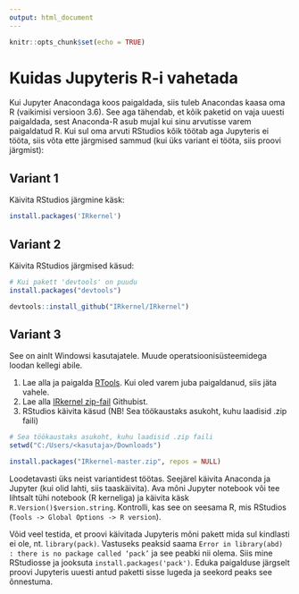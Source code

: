 ```yaml
---
output: html_document
---
```


```r
knitr::opts_chunk$set(echo = TRUE)
```

# Kuidas Jupyteris R-i vahetada

Kui Jupyter Anacondaga koos paigaldada, siis tuleb Anacondas kaasa oma R (vaikimisi versioon 3.6). See aga tähendab, et kõik paketid on vaja uuesti paigaldada, sest Anaconda-R asub mujal kui sinu arvutisse varem paigaldatud R. Kui sul oma arvuti RStudios kõik töötab aga Jupyteris ei tööta, siis võta ette järgmised sammud (kui üks variant ei tööta, siis proovi järgmist):


## Variant 1

Käivita RStudios järgmine käsk:
```r
install.packages('IRkernel')
```


## Variant 2

Käivita RStudios järgmised käsud:
```r
# Kui pakett 'devtools' on puudu
install.packages("devtools")

devtools::install_github("IRkernel/IRkernel")
```

## Variant 3

See on ainlt Windowsi kasutajatele. Muude operatsioonisüsteemidega loodan kellegi abile.

1. Lae alla ja paigalda [RTools](https://cran.r-project.org/bin/windows/Rtools/). Kui oled varem juba paigaldanud, siis jäta vahele.
1. Lae alla [IRkernel zip-fail](https://github.com/IRkernel/IRkernel/archive/master.zip) Githubist.
1. RStudios käivita käsud (NB! Sea töökaustaks asukoht, kuhu laadisid .zip faili)
```r
# Sea töökaustaks asukoht, kuhu laadisid .zip faili
setwd("C:/Users/<kasutaja>/Downloads")

install.packages("IRkernel-master.zip", repos = NULL)
```


Loodetavasti üks neist variantidest töötas. Seejärel käivita Anaconda ja Jupyter (kui olid lahti, siis taaskäivita). Ava mõni Jupyter notebook või tee lihtsalt tühi notebook (R kerneliga) ja käivita käsk `R.Version()$version.string`. Kontrolli, kas see on seesama R, mis RStudios (`Tools -> Global Options -> R version`). 


Võid veel testida, et proovi käivitada Jupyteris mõni pakett mida sul kindlasti ei ole, nt. `library(pack)`. Vastuseks peaksid saama `Error in library(abd) : there is no package called ‘pack’` ja see peabki nii olema. Siis mine RStudiosse ja jooksuta `install.packages('pack')`. Eduka paigalduse järgselt proovi Jupyteris uuesti antud paketti sisse lugeda ja seekord peaks see õnnestuma.
